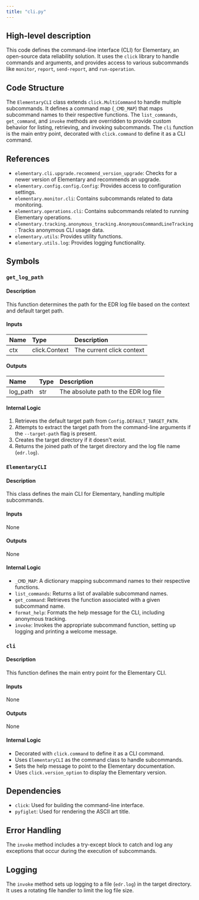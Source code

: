 ```yaml
---
title: "cli.py"
---
```


## High-level description
This code defines the command-line interface (CLI) for Elementary, an open-source data reliability solution. It uses the `click` library to handle commands and arguments, and provides access to various subcommands like `monitor`, `report`, `send-report`, and `run-operation`.

## Code Structure
The `ElementaryCLI` class extends `click.MultiCommand` to handle multiple subcommands. It defines a command map (`_CMD_MAP`) that maps subcommand names to their respective functions. The `list_commands`, `get_command`, and `invoke` methods are overridden to provide custom behavior for listing, retrieving, and invoking subcommands. The `cli` function is the main entry point, decorated with `click.command` to define it as a CLI command.

## References
- `elementary.cli.upgrade.recommend_version_upgrade`: Checks for a newer version of Elementary and recommends an upgrade.
- `elementary.config.config.Config`: Provides access to configuration settings.
- `elementary.monitor.cli`: Contains subcommands related to data monitoring.
- `elementary.operations.cli`: Contains subcommands related to running Elementary operations.
- `elementary.tracking.anonymous_tracking.AnonymousCommandLineTracking`: Tracks anonymous CLI usage data.
- `elementary.utils`: Provides utility functions.
- `elementary.utils.log`: Provides logging functionality.

## Symbols

### `get_log_path`
#### Description
This function determines the path for the EDR log file based on the context and default target path.

#### Inputs
| Name | Type | Description |
|:-----|:-----|:------------|
| ctx | click.Context | The current click context |

#### Outputs
| Name | Type | Description |
|:-----|:-----|:------------|
| log_path | str | The absolute path to the EDR log file |

#### Internal Logic
1. Retrieves the default target path from `Config.DEFAULT_TARGET_PATH`.
2. Attempts to extract the target path from the command-line arguments if the `--target-path` flag is present.
3. Creates the target directory if it doesn't exist.
4. Returns the joined path of the target directory and the log file name (`edr.log`).

### `ElementaryCLI`
#### Description
This class defines the main CLI for Elementary, handling multiple subcommands.

#### Inputs
None

#### Outputs
None

#### Internal Logic
- `_CMD_MAP`: A dictionary mapping subcommand names to their respective functions.
- `list_commands`: Returns a list of available subcommand names.
- `get_command`: Retrieves the function associated with a given subcommand name.
- `format_help`: Formats the help message for the CLI, including anonymous tracking.
- `invoke`: Invokes the appropriate subcommand function, setting up logging and printing a welcome message.

### `cli`
#### Description
This function defines the main entry point for the Elementary CLI.

#### Inputs
None

#### Outputs
None

#### Internal Logic
- Decorated with `click.command` to define it as a CLI command.
- Uses `ElementaryCLI` as the command class to handle subcommands.
- Sets the help message to point to the Elementary documentation.
- Uses `click.version_option` to display the Elementary version.

## Dependencies
- `click`: Used for building the command-line interface.
- `pyfiglet`: Used for rendering the ASCII art title.

## Error Handling
The `invoke` method includes a try-except block to catch and log any exceptions that occur during the execution of subcommands.

## Logging
The `invoke` method sets up logging to a file (`edr.log`) in the target directory. It uses a rotating file handler to limit the log file size.
